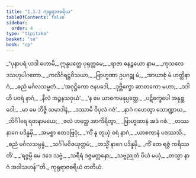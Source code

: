 ```yaml
---
title: "1.1.3 ကုရုရာဇစရိယ"
tableOfContents: false
sidebar:
  order: 4
type: "tipitaka"
basket: "su"
book: "cp"
---
```



<DynamicBreadcrumb />

<Division number="20" book="cp">

<Paragraph number="23" type="verses" book="cp">
_“ပုနာပရံ ယဒါ ဟောမိ,_  
ဣန္ဒပတ္ထေ ပုရုတ္တမေ;_  
_ရာဇာ ဓနဉ္စယော နာမ,_  
_ကုသလေ ဒသဟုပါဂတော._  

</Paragraph>

</Division>
<Division number="21" book="cp">

<Paragraph number="24" type="verses" book="cp">
_ကလိင်္ဂရဋ္ဌဝိသယာ,_  
_ဗြာဟ္မဏာ ဥပဂဉ္ဆု မံ;_  
_အာယာစုံ မံ ဟတ္ထိနာဂံ,_  
_ဓညံ မင်္ဂလသမ္မတံ._  

</Paragraph>

</Division>
<Division number="22" book="cp">

<Paragraph number="25" type="verses" book="cp">
_‘အဝုဋ္ဌိကော ဇနပဒေါ,_  
_ဒုဗ္ဘိက္ခော ဆာတကော မဟာ;_  
_ဒဒါဟိ ပဝရံ နာဂံ,_  
_နီလံ အဉ္ဇနသဝှယံ’._  

</Paragraph>

</Division>
<Division number="23" book="cp">

<Paragraph number="26" type="verses" book="cp">
_‘န မေ ယာစကမနုပ္ပတ္တေ,_  
_ပဋိက္ခေပေါ အနုစ္ဆဝေါ;_  
_မာ မေ ဘိဇ္ဇိ သမာဒါနံ,_  
_ဒဿာမိ ဝိပုလံ ဂဇံ’._  

</Paragraph>

</Division>
<Division number="24" book="cp">

<Paragraph number="27" type="verses" book="cp">
_နာဂံ ဂဟေတွာ သောဏ္ဍာယ,_  
_ဘိင်္ဂါရေ ရတနာမယေ;_  
_ဇလံ ဟတ္ထေ အာကိရိတွာ,_  
_ဗြာဟ္မဏာနံ အဒံ ဂဇံ._  

</Paragraph>

</Division>
<Division number="25" book="cp">

<Paragraph number="28" type="verses" book="cp">
_တဿ နာဂေ ပဒိန္နမှိ,_  
_အမစ္စာ ဧတဒဗြဝုံ;_  
_‘ကိံ နု တုယှံ ဝရံ နာဂံ,_  
_ယာစကာနံ ပဒဿသိ._  

</Paragraph>

</Division>
<Division number="26" book="cp">

<Paragraph number="29" type="verses" book="cp">
_ဓညံ မင်္ဂလသမ္ပန္နံ,_  
_သင်္ဂါမဝိဇယုတ္တမံ;_  
_တသ္မိံ နာဂေ ပဒိန္နမှိ,_  
_ကိံ တေ ရဇ္ဇံ ကရိဿတိ’._  

</Paragraph>

</Division>
<Division number="27" book="cp">

<Paragraph number="30" type="verses" book="cp">
_‘ရဇ္ဇမ္ပိ မေ ဒဒေ သဗ္ဗံ,_  
_သရီရံ ဒဇ္ဇမတ္တနော;_  
_သဗ္ဗညုတံ ပိယံ မယှံ,_  
_တသ္မာ နာဂံ အဒါသဟန်’”တိ._  


</Paragraph>
</Division>

<Paragraph number="31" type="center" book="cp">
ကုရုရာဇစရိယံ တတိယံ.
</Paragraph>
